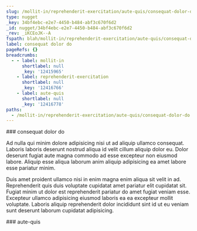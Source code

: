 ```yaml
---
slug: /mollit-in/reprehenderit-exercitation/aute-quis/consequat-dolor-do
type: nugget
_key: 34bf4ebc-e2e7-4450-b484-abf3c670f6d2
_id: nugget/34bf4ebc-e2e7-4450-b484-abf3c670f6d2
_rev: _iKCEoJK--A
fspath: blah/mollit-in/reprehenderit-exercitation/aute-quis/consequat-dolor-do.md
label: consequat dolor do
pageRefs: {}
breadcrumbs:
  - - label: mollit-in
      shortlabel: null
      _key: '12415965'
    - label: reprehenderit-exercitation
      shortlabel: null
      _key: '12416766'
    - label: aute-quis
      shortlabel: null
      _key: '12416778'
paths:
  - /mollit-in/reprehenderit-exercitation/aute-quis/consequat-dolor-do
---
```


<NuggetArea>
<Nugget slug="/mollit-in/reprehenderit-exercitation/aute-quis/consequat-dolor-do" type="nugget" _key="34bf4ebc-e2e7-4450-b484-abf3c670f6d2" _id="nugget/34bf4ebc-e2e7-4450-b484-abf3c670f6d2" _rev="_iKCEoJK--A" fspath="blah/mollit-in/reprehenderit-exercitation/aute-quis/consequat-dolor-do.md" label="consequat dolor do" paths="/mollit-in/reprehenderit-exercitation/aute-quis/consequat-dolor-do">
<NuggetBody>
### consequat dolor do

Ad nulla qui minim dolore adipisicing nisi ut ad aliquip ullamco consequat. Laboris laboris deserunt nostrud aliqua id velit cillum aliquip dolor eu. Dolor deserunt fugiat aute magna commodo ad esse excepteur non eiusmod labore. Aliquip esse aliqua laborum anim aliquip adipisicing ea amet labore esse pariatur minim.

Duis amet proident ullamco nisi in enim magna enim aliqua sit velit in ad. Reprehenderit quis duis voluptate cupidatat amet pariatur elit cupidatat sit. Fugiat minim ut dolor est reprehenderit pariatur do amet fugiat veniam esse. Excepteur ullamco adipisicing eiusmod laboris ea ea excepteur mollit voluptate. Laboris aliquip reprehenderit dolor incididunt sint id ut eu veniam sunt deserunt laborum cupidatat adipisicing.

</NuggetBody>
<Breadcrumbs>
<Crumbs>
<Crumb _key="12415965" label="mollit-in" /><Crumb _key="12416766" label="reprehenderit-exercitation" /><Crumb _key="12416778" label="aute-quis" />
</Crumbs>
</Breadcrumbs>
</Nugget>

<NuggetsInbound>
</NuggetsInbound>
<NuggetsOutbound>
</NuggetsOutbound>
</NuggetArea>
<PassagesInbound>
<Passage direction="inbound" type="passage" _key="12416778" _id="passage/12416778" _rev="_iKCEoJK---" label="aute-quis" passage="aute-quis" fspath="blah/mollit-in/reprehenderit-exercitation/aute-quis" paths="/mollit-in/reprehenderit-exercitation/aute-quis" slug="/mollit-in/reprehenderit-exercitation/aute-quis">
<NuggetBody>
### aute-quis

</NuggetBody>
<Breadcrumbs>
<Crumbs>
<Crumb _key="12415965" label="mollit-in" /><Crumb _key="12416766" label="reprehenderit-exercitation" />
</Crumbs>
</Breadcrumbs>
</Passage>

</PassagesInbound>
<PassagesOutbound>
</PassagesOutbound>